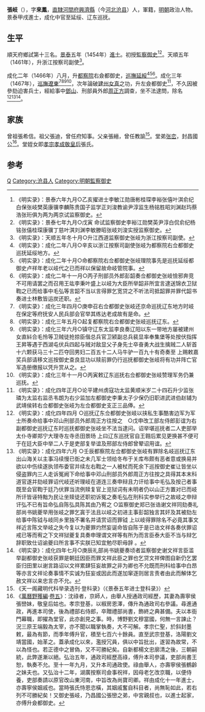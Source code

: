 {{明清人物信息框
| 姓名 = 張岐
| 原名 =
| 圖片名稱 = 
| 圖片大小 = 220px
| 圖片說明 = 
| 最高職務 = 巡撫遼東都察院左僉都御史
| 最高散阶 = 
| 國家 = 大明
| 爵位 =
| 籍貫 = [[北直隸|直隸]][[河間府|河間府]][[興濟縣|興濟縣]]
| 族裔 = 漢族
| 旗籍 = 
| 字號 = 字來鳳
| 室名 = 
| 諡號 = 
| 出生日期 = [[洪熙|洪熙]]元年（1425年）
| 出生地點 = 
| 逝世日期 = [[成化|成化]]十年（1474年）
| 逝世地點 = 
| 墓葬 =
| 配偶 =
| 親屬 = 堂姪女 [[孝成敬皇后|孝成敬皇后]]張氏
| 出身 = 
*景泰五年甲戌科同進士出身
| 經歷 = 
| 著作 =
}}

'''張岐'''（{{bd|1425年||1474年||Zhang張}}），字'''來鳳'''，[[北直隸|直隸]][[河間府|河間府]][[興濟縣|興濟縣]]（今[[河北|河北]][[沧县|沧县]]）人，軍籍，[[明朝|明朝]]政治人物。景泰甲戌進士，成化中官至延绥、辽东巡抚。

== 生平 ==
順天府鄉試第十三名。[[景泰|景泰]]五年（1454年）[[進士|進士]]。初授[[監察御史|監察御史]]<ref>《明实录》：景泰六年九月○乙亥擢进士李敏江勋唐彬桂琛李裕张僖叶淇俞纪白保张岐樊英康骥李麟陈贵国子监学正刘浚教谕尹淳监生杨铭胜昭刘渊赵玙蔡浩张珩俱为两为两京试监察御史。</ref><ref>《明实录》：景泰七年九月○戊寅 命试监察御史李裕江勋樊英尹淳白侃俞纪杨铭张僖桂琛康骥丁慈叶淇刘渊李敏滕昭张岐刘浚实授监察御史。</ref>。天順五年（1461年），升浙江按察司副使<ref>《明实录》：天顺五年冬十月○升江西道监察御史张岐为浙江按察司副使。</ref>。

成化二年（1466年）八月，升[[都察院|都察院]]右僉都御史，[[延綏巡撫|巡撫延綏]]<ref>《明实录》：成化二年八月○辛亥以浙江按察司副使张岐为都察院右佥都御史巡抚延绥地方。</ref><ref>《明实录》：成化二年十月○命都察院右佥都御史张岐理院事先是巡抚延绥都御史卢祥年老以岐代之已而祥以保留故命岐管院事。</ref><ref>《明实录》：成化二年十一月○丙子刑部员外郎彭韶奏佥都御史张岐憸邪奔竞不可用请罢之而召用王竑李秉叶盛上以岐为大臣所举韶非所宜言逮送锦衣卫狱鞫之已而给事中毛弘等言韶不当以言得罪乞宽贷之不听法司抵韶罪并罪代韶书奏进士林敷皆运炭还职。</ref>。成化三年（1467年），[[遼東巡撫|巡撫遼東]]<ref>《明实录》：成化三年四月○庚申召右佥都御史张岐还京命巡抚辽东地方时岐在保定等府抚安人民兵部会官举其练达老成故有是命。</ref><ref>《明实录》：成化三年五月○起复都察院右佥都御史张岐巡抚辽东。</ref><ref>《明实录》：成化三年六月○镇守辽东太监李良奏辽阳以东一带地方屡被建州女直紏合毛怜等卫贼徒抢掠臣偕总兵官卫颍副总兵裴显率奉集堡等处按伏指挥王昇等遇于西湖屯伏兵四起与贼对敌显父子身先士卒奋勇大战生擒贼二人斩首十六颗获马三十二匹夺回男妇二百五十二人马牛驴一百九十有奇奏至 上赐敕嘉奖兵部请移文巡按御史查良显功以赎前罪仍行巡抚都御史张岐将有功并阵亡官军造册缴报以凭升赏从之。</ref><ref>《明实录》：成化三年十一月○丙寅敕辽东巡抚右佥都御史张岐赞理军务仍兼巡抚。</ref>，次年論破[[建州女真|建州女真]]之功，升左僉都御史<ref>《明实录》：成化四年正月○论平建州虏寇功太监黄顺米岁二十四石升少监张璘为太监右监丞韦朗为右少监加左都御史李秉太子少保仍旧职进武进伯赵辅为武靖侯转右佥都御史张岐为左佥都御史支正三品俸。</ref>，不久因被參劾迫害兵士，經給事中[[鄧山|鄧山]]、刑部員外郎[[周正方|周正方]]調查，坐不法逮問，除名<ref>《明实录》：成化四年四月 ○巡抚辽东佥都御史张岐以挟私生事酷害边军为军士所奏命给事中邓山刑部员外郎周正方往按之　○戊申改工部左侍郎彭谊为右副都御史巡抚辽东时巡抚都御史张岐坐不法当逮问。诏举堪巡抚者二人吏部举太仆寺卿郑宁大理寺左寺丞田景旸 上曰辽东巡抚官自王翱后累见更换甚不便可于在廷大臣中举二人于是吏部复举谊及邢部左侍郎曾翚诏用谊。</ref><ref>《明实录》：成化四年六月 ○壬辰都察院左佥都御史张岐有罪除名岐巡抚辽东出山海关以主事冯续慢已衘之未几军士领给冬布于关库布颇有恶者意或换易并欲以中伤续遂执领布委官并续左右鞫之一人被杖而死余下巡按御史崔让皆坐以侵盗罪内三人走诉冤阙下命给事中邓山刑部员外郎周正方往按之具得其本末科道官遂并劾岐罪诏代岐还听理岐在道连三奏申辩且力讦给事中毛弘及按己者事既至会官鞫于廷乃伏罪当流例赎复官上览狱词有未明者仍以山正方置对已而岐所讦皆诬特黜为民让坐赎徒还职初诉冤之奏毛弘在刑科实参举行之故岐之申辩讦弘不已有旨命弘自陈弘具陈其由乃宥之 ○监察御史郑已张诰谢文祥同劾奏礼部尚书姚夔举用张岐之罪乞寘于法且以岐之初进主事彭韶独言其奸及其被劾左给事中陈钺与岐同乡里独不署名并请赏诏而罪钺 上以岐得罪除名不必竟其事文祥近言陈文举岐之失今复以为夔罪灼然妄诞命皆自陈于是已诰文祥各奏伏罪诏戒已等而宥之下文祥狱夔复具奏申理谓文祥等有所为而言臣泰大臣不当与辩乞辞职致仕诏谕夔曰所言事不实朕已知宜勉尽职毋辞 。</ref><ref>《明实录》：成化四年七月○庚辰礼部尚书姚夔奏顷者监察御史谢文祥言臣滥举副都御史张岐获罪是朝廷因臣而罪文祥此臣之罪也乞贷文祥俾图自新仍乞罢臣归田里以谢言路诏以文祥累肆狂妄故罪之非为卿也不允既而刑科给事中白昂等亦言文祥论奏事情不实诚为狂妄或因此而遂加窜逐则居言责者由此而解体乞赦文祥以来忠言亦不允。</ref>。

==家族==
曾祖張希信。祖父張迪，曾任府知事。父亲張縉，曾任教諭<ref>《天一阁藏明代科举录选刊·登科录》（《景泰五年进士登科录》）</ref>。堂弟[[张峦|张峦]]，封昌國公<ref>《[[萬曆野獲編|萬曆野獲編]]·[[s:萬曆野獲編/卷05|卷五]]》：沈祿者，京師人，由舉人授通政司經歷，其妻為壽寧侯張巒妹，敬皇后姑也。孝宗登基，以椒房恩澤，傳升為通政司右參議。尋進通政，再進本司使，後為禮部右侍郎，卒贈禮部尚書，飾終之典甚備。夫以本衙門幕職，即擢為堂官，此亦創見之事。時，博野劉文穆當國，何無一言諫止？況三原王端毅為太宰，亦不聞以職掌執奏，大不可解。孝宗仁聖，於斜封墨敕，最為有節，而季年傅升官，積至七百六十餘員。直至武宗登基，洛陽劉文靖當國，始革之。蓋承成化以來，濫授冗員，俱以中旨批出，遂習為故常，不以為怪也。若正德中之冒偽，又不可勝紀矣。自新都楊文忠廓清之後，三朝嗣統，此弊遂漸以絕。弘治五年，通政司經歷高祿，傅升本司參議，吏部尚書王恕，執奏不允。至十一年九月，又升本司通政使。祿由舉人，亦壽寧侯張鶴齡之妹夫也。又弘治十二年，湖廣按察司僉事祝祥，因母老乞改京職，以便侍養，吏部奏請以原官改山東河南，中旨改為尚寶司卿。祥由成化十一年進士，亦壽寧侯姻戚也。當時張氏恃恩恣橫，其姻戚奮自科目者，尚無恥如此，若右列不可勝紀矣！又御史張岐，乃昌國公張巒之弟，中宮親叔也，以進士起家，亦傅升僉都御史。</ref>。堂姪女即[[明孝宗|孝宗]][[孝成敬皇后|孝成敬皇后]]張氏。

==参考==
{{reflist|2}}

{{景泰五年甲戌科殿試金榜}}
{{DEFAULTSORT:Zhang張}}
[[Category:张姓|Q]]
[[Category:沧县人|Category:沧县人]]
[[Category:明朝監察御史|Category:明朝監察御史]]